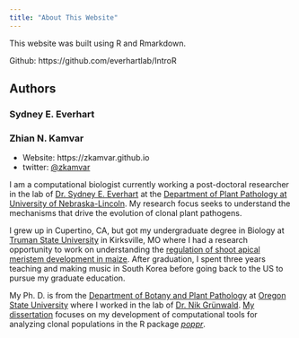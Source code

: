 ```yaml
---
title: "About This Website"
---
```


This website was built using R and Rmarkdown.

Github: https://github.com/everhartlab/IntroR


Authors
-------

### Sydney E. Everhart

### Zhian N. Kamvar

 - Website: https://zkamvar.github.io
 - twitter: [@zkamvar](https://twitter.com/zkamvar)

I am a computational biologist currently working a post-doctoral researcher in the lab of [Dr. Sydney E. Everhart][see] at the [Department of Plant Pathology at University of Nebraska-Lincoln][unl]. My research focus seeks to understand the mechanisms that drive the evolution of clonal plant pathogens. 

I grew up in Cupertino, CA, but got my undergraduate degree in Biology at [Truman State University][tsu] in Kirksville, MO where I had a research opportunity to work on understanding the [regulation of shoot apical meristem development in maize][1]. After graduation, I spent three years teaching and making music in South Korea before going back to the US to pursue my graduate education.

My Ph. D. is from the [Department of Botany and Plant Pathology][bpp] at [Oregon State University][osu] where I worked in the lab of [Dr. Nik Grünwald][nik]. [My dissertation][diss] focuses on my development of computational tools for analyzing clonal populations in the R package [*poppr*][poppr].




[1]: https://doi.org/10.1534/genetics.106.066472
[bpp]: http://bpp.oregonstate.edu/
[osu]: http://oregonstate.edu/
[poppr]: https://github.com/grunwaldlab/poppr#readme
[diss]: https://zkamvar.github.io/dissertation
[see]: http://plantpathology.unl.edu/sydney-everhart
[unl]: http://plantpathology.unl.edu/
[tsu]: http://www.truman.edu/
[nik]: http://grunwaldlab.cgrb.oregonstate.edu
